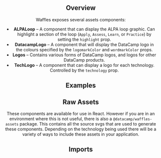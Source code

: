 



<Header
  pageTitle="Assets"
  overview="A collection of DataCamp assets."
/>

<Section>

## Overview

Waffles exposes several assets components:

- **ALPALoop** – A component that can display the ALPA loop graphic. Can highlight a section of the loop (`Apply`, `Assess`, `Learn`, or `Practice`) by setting the `highlight` prop.
- **DatacampLogo** – A component that will display the DataCamp logo in the colours specified by the `logomarkColor` and `wordmarkColor` props.
- **Logos** – Contains various forms of DataCamp logos, and logos for other DataCamp products.
- **TechLogo** – A component that can display a logo for each technology. Controlled by the `technology` prop.

</Section>

<Section>

## Examples

<Example title="Logomark only" path="assets/logomark-only">
  <LogomarkOnly />
</Example>

<Example title="Regular logo" path="assets/regular-logo">
  <RegularLogo />
</Example>

<Example title="ALPA loop regular" path="assets/alpa-loop-regular">
  <ALPALoopRegular />
</Example>

<Example title="ALPA loop with highlight" path="assets/alpa-loop-with-highlight">
  <ALPALoopWithHighlight />
</Example>

<Example title="Technology logos regular" path="assets/tech-logos-regular">
  <TechLogosRegular />
</Example>

</Section>

<Section>

## Raw Assets

These components are available for use in React. However if you are in an environment where this is not useful, there is also a `@datacamp/waffles-assets` package. This contains all the source svgs that are used to generate these components. Depending on the technology being used there will be a variety of ways to include these assets in your application.

</Section>

<Section>

## Imports

<Imports module={AssetsExports} path="@datacamp/waffles-asset-components" />

</Section>


